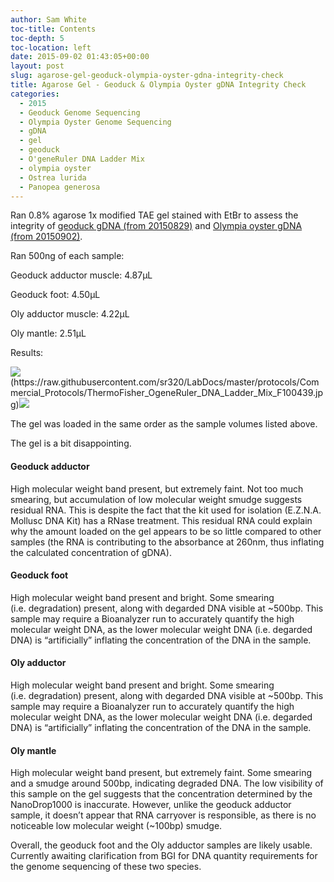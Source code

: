 ```yaml
---
author: Sam White
toc-title: Contents
toc-depth: 5
toc-location: left
date: 2015-09-02 01:43:05+00:00
layout: post
slug: agarose-gel-geoduck-olympia-oyster-gdna-integrity-check
title: Agarose Gel - Geoduck & Olympia Oyster gDNA Integrity Check
categories:
  - 2015
  - Geoduck Genome Sequencing
  - Olympia Oyster Genome Sequencing
  - gDNA
  - gel
  - geoduck
  - O'geneRuler DNA Ladder Mix
  - olympia oyster
  - Ostrea lurida
  - Panopea generosa
---
```


Ran 0.8% agarose 1x modified TAE gel stained with EtBr to assess the integrity of [geoduck gDNA (from 20150829)](../2015-08-29-genomic-dna-isolation-geoduck-adductor-muscle-foot/index.qmd) and [Olympia oyster gDNA (from 20150902)](../2015-09-02-genomic-dna-isolation-olympia-oyster-adductor-musle-mantle/index.qmd).

Ran 500ng of each sample:

Geoduck adductor muscle: 4.87μL

Geoduck foot: 4.50μL

Oly adductor muscle: 4.22μL

Oly mantle: 2.51μL

Results:

![](https://raw.githubusercontent.com/sr320/LabDocs/master/protocols/Commercial_Protocols/ThermoFisher_OgeneRuler_DNA_Ladder_Mix_F100439.jpg)(https://raw.githubusercontent.com/sr320/LabDocs/master/protocols/Commercial_Protocols/ThermoFisher_OgeneRuler_DNA_Ladder_Mix_F100439.jpg)[![](http://eagle.fish.washington.edu/Arabidopsis/20150901_gDNA_geoduck_oly.jpg)](http://eagle.fish.washington.edu/Arabidopsis/20150901_gDNA_geoduck_oly.jpg)





The gel was loaded in the same order as the sample volumes listed above.

The gel is a bit disappointing.



#### Geoduck adductor



High molecular weight band present, but extremely faint. Not too much smearing, but accumulation of low molecular weight smudge suggests residual RNA. This is despite the fact that the kit used for isolation (E.Z.N.A. Mollusc DNA Kit) has a RNase treatment. This residual RNA could explain why the amount loaded on the gel appears to be so little compared to other samples (the RNA is contributing to the absorbance at 260nm, thus inflating the calculated concentration of gDNA).



#### Geoduck foot



High molecular weight band present and bright. Some smearing (i.e. degradation) present, along with degarded DNA visible at ~500bp. This sample may require a Bioanalyzer run to accurately quantify the high molecular weight DNA, as the lower molecular weight DNA (i.e. degarded DNA) is "artificially" inflating the concentration of the DNA in the sample.



#### Oly adductor



High molecular weight band present and bright. Some smearing (i.e. degradation) present, along with degarded DNA visible at ~500bp. This sample may require a Bioanalyzer run to accurately quantify the high molecular weight DNA, as the lower molecular weight DNA (i.e. degarded DNA) is "artificially" inflating the concentration of the DNA in the sample.



#### Oly mantle



High molecular weight band present, but extremely faint. Some smearing and a smudge around 500bp, indicating degraded DNA. The low visibility of this sample on the gel suggests that the concentration determined by the NanoDrop1000 is inaccurate. However, unlike the geoduck adductor sample, it doesn't appear that RNA carryover is responsible, as there is no noticeable low molecular weight (~100bp) smudge.



Overall, the geoduck foot and the Oly adductor samples are likely usable. Currently awaiting clarification from BGI for DNA quantity requirements for the genome sequencing of these two species.

